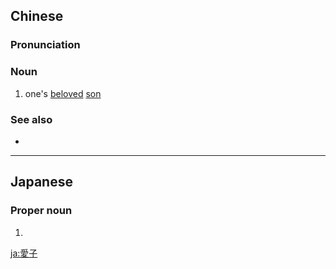 {{also|爱子}}
==Chinese==
{{zh-forms|s=爱子}}

===Pronunciation===
{{zh-pron
|m=àizǐ
|c=oi3 zi2
|h=pfs=oi-chṳ́
|mn=ài-chú
|cat=n
}}

===Noun===
{{zh-noun}}

# one's [[beloved]] [[son]]
#: {{zh-x|從 天上 有 聲音 說：「^這 是 我 的 愛子，我 所 喜悅 的。」|And lo a voice from heaven, saying, This is my '''beloved Son''', in whom I am well pleased.|ref={{w2|zh|新標點和合本}} ([[w:Chinese Union Version|Chinese Union Version with New Punctuation]]), {{lang|zh|馬太福音}} (Matthew) 3:17}}

===See also===
* {{zh-l|愛女}}

----

==Japanese==
{{ja-kanjitab|あい|こ}}

===Proper noun===
{{ja-pos|あいこ|proper}}

# {{given name|female|lang=ja|sort=あいこ}}

[[ja:愛子]]
